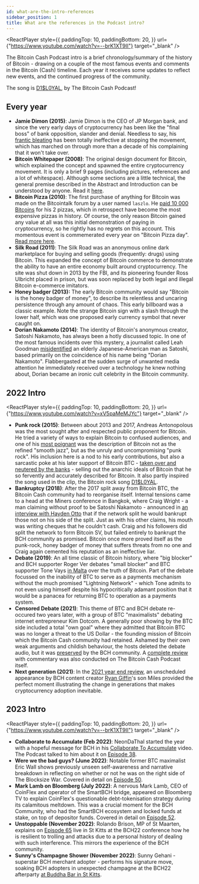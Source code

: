 ```yaml
---
id: what-are-the-intro-references
sidebar_position: 1
title: What are the references in the Podcast intro?
---
```



<ReactPlayer
  style={{
    paddingTop: 10,
    paddingBottom: 20,
  }}
  url={"https://www.youtube.com/watch?v=--brK1XT9II"}
  target="_blank"
/>

The Bitcoin Cash Podcast intro is a brief chronology/summary of the history of Bitcoin - drawing on a couple of the most famous events and comments in the Bitcoin (Cash) timeline. Each year it receives some updates to reflect new events, and the continued progress of the community.

The song is [D1$L0YAL](https://www.youtube.com/watch?v=ZF0gQReu78E), by The Bitcoin Cash Podcast!

## Every year

- **Jamie Dimon (2015)**: Jamie Dimon is the CEO of JP Morgan bank, and since the very early days of cryptocurrency has been like the "final boss" of bank opposition, slander and denial. Needless to say, his [frantic bleating](https://www.youtube.com/watch?v=6MVfkEJfZi0) has been totally ineffective at stopping the movement, which has marched on through more than a decade of his complaining that it won't take over.
- **Bitcoin Whitepaper (2008)**: The original design document for Bitcoin, which explained the concept and spawned the entire cryptocurrency movement. It is only a brief 9 pages (including pictures, references and a lot of whitespace). Although some sections are a little technical, the general premise described in the Abstract and Introduction can be understood by anyone. Read it [here](/bitcoin.pdf).
- **Bitcoin Pizza (2010)**: The first purchase of anything for Bitcoin was made on the Bitcointalk forum by a user named `laszlo`. He [paid 10 000 Bitcoins](https://bitcointalk.org/index.php?topic=137.msg1195#msg1195) for his 2 pizzas, which in retrospect have become the most expensive pizzas in history. Of course, the only reason Bitcoin gained any value at all was this initial demonstration of paying in cryptocurrency, so he rightly has no regrets on this account. This momentous event is commemerated every year on "Bitcoin Pizza day". [Read more here](https://www.coindesk.com/markets/2020/05/22/10-years-after-laszlo-hanyecz-bought-pizza-with-10k-bitcoin-he-has-no-regrets/).
- **Silk Road (2011)**: The Silk Road was an anonymous online dark marketplace for buying and selling goods (frequently: drugs) using Bitcoin. This expanded the concept of Bitcoin commerce to demonstrate the ability to have an entire economy built around cryptocurrency. The site was shut down in 2013 by the FBI, and its pioneering founder Ross Ulbricht placed in prison, but was soon replaced by both legal and illegal Bitcoin e-commerce imitators.
- **Honey badger (2013):** The early Bitcoin community would say "Bitcoin is the honey badger of money", to describe its relentless and uncaring persistence through any amount of chaos. This early billboard was a classic example. Note the strange Bitcoin sign with a slash through the lower half, which was one proposed early currency symbol that never caught on.
- **Dorian Nakamoto (2014)**: The identity of Bitcoin's anonymous creator, Satoshi Nakamoto, has always been a hotly discussed topic. In one of the most famous incidents over this mystery, a journalist called Leah Goodman [misidentified](https://www.newsweek.com/2014/03/14/face-behind-bitcoin-247957.html) an elderly Japanese-American man as Satoshi, based primarily on the coincidence of his name being "Dorian Nakamoto". Flabbergasted at the sudden surge of unwanted media attention he immediately received over a technology he knew nothing about, Dorian became an ironic cult celebrity in the Bitcoin community.

## 2022 Intro

<ReactPlayer
  style={{
    paddingTop: 10,
    paddingBottom: 20,
  }}
  url={"https://www.youtube.com/watch?v=xV5paMeMJYc"}
  target="_blank"
/>

- **Punk rock (2015)**: Between about 2013 and 2017, Andreas Antonopolous was the most sought after and respected public proponent for Bitcoin. He tried a variety of ways to explain Bitcoin to confused audiences, and one of his [most poignant](https://www.youtube.com/watch?v=A6kJfvuNqtg) was the description of Bitcoin not as the refined "smooth jazz", but as the unruly and uncompromising "punk rock". His inclusion here is a nod to his early contributions, but also a sarcastic poke at his later support of Bitcoin BTC - [taken over and neutered by the banks](/start#episode-8-of-10-bitcoin-cash) - selling out the anarchic ideals of Bitcoin that he so fervently and accurately described for Bitcoin. It also partly inspired the song used in the clip, the Bitcoin rock song [D1$L0YAL](https://www.youtube.com/watch?v=ZF0gQReu78E).
- **Bankruptcy (2018)**: After the 2017 split away from Bitcoin BTC, the Bitcoin Cash community had to reorganise itself. Internal tensions came to a head at the Miners conference in Bangkok, where Craig Wright - a man claiming without proof to be Satoshi Nakamoto - announced in [an interview with Hayden Otto](https://www.youtube.com/watch?v=A6kJfvuNqtg) that if the network split he would bankrupt those not on his side of the split. Just as with his other claims, his mouth was writing cheques that he couldn't cash. Craig and his followers did split the network to form Bitcoin SV, but failed entirely to bankrupt the BCH community as promised. Bitcoin once more proved itself as the punk-rock, honey badger of money that suffers threats from no one and Craig again cemented his reputation as an ineffective liar.
- **Debate (2019)**: An all time classic of Bitcoin history, where "big blocker" and BCH supporter Roger Ver debates "small blocker" and BTC supporter Tone Vays [in Malta](https://www.youtube.com/watch?v=nKqgKdJ7504) over the truth of Bitcoin. Part of the debate focussed on the inability of BTC to serve as a payments mechanism without the much promised "Lightning Network" - which Tone admits to not even using himself despite his hypocritically adamant position that it would be a panacea for returning BTC to operation as a payments system.
- **Censored Debate (2021)**: This theme of BTC and BCH debate re-occured two years later, with a group of BTC "maximalists" debating internet entrepreneur Kim Dotcom. A generally poor showing by the BTC side included a total "own goal" where they admitted that Bitcoin BTC was no longer a threat to the US Dollar - the founding mission of Bitcoin which the Bitcoin Cash community had retained. Ashamed by their own weak arguments and childish behaviour, the hosts deleted the debate audio, but it was [preserved](https://www.youtube.com/watch?v=dxXkZdEUA8c) by the BCH community. A [complete review](https://www.youtube.com/watch?v=TE9aE9rFSUs) with commentary was also conducted on The Bitcoin Cash Podcast itself.
- **Next generation (2021)**: In the [2021 year end review](https://www.youtube.com/watch?v=yD-KgRJcckM), an unscheduled appearance by BCH content creator [Ryan Giffin](https://www.youtube.com/c/RyanGiffin)'s son Miles provided the perfect moment illustrating the change in generations that makes cryptocurrency adoption inevitable.

## 2023 Intro

<ReactPlayer
  style={{
    paddingTop: 10,
    paddingBottom: 20,
  }}
  url={"https://www.youtube.com/watch?v=--brK1XT9II"}
  target="_blank"
/>

- **Collaborate to Accumulate (Feb 2022)**: NeonDaThal started the year with a hopeful message for BCH in his [Collaborate To Accumulate](https://www.youtube.com/watch?v=fF5iS8ghp44) video. The Podcast talked to him about it on [Episode 38](/episodes/38).
- **Were we the bad guys? (June 2022)**: Notable former BTC maximalist Eric Wall shows previously unseen self-awareness and narrative breakdown in reflecting on whether or not he was on the right side of The Blocksize War. Covered in detail on [Episode 50](/episodes/50).
- **Mark Lamb on Bloomberg (July 2022)**: A nervous Mark Lamb, CEO of CoinFlex and operator of the SmartBCH bridge, appeared on Bloomberg TV to explain CoinFlex's questionable debt-tokenisation strategy during its calamitous meltdown. This was a crucial moment for the BCH Community, who had the SmartBCH ecosystem and locked funds at stake, on top of depositor funds. Covered in detail on [Episode 52](/episodes/52).
- **Unstoppable (November 2022)**: Rolando Brison, MP of St Maarten, explains on [Episode 65](/episodes/65) live in St Kitts at the BCH22 conference how he is resilient to trolling and attacks due to a personal history of dealing with such interference. This mirrors the experience of the BCH community.
- **Sunny's Champagne Shower (November 2022)**: Sunny Gehani - superstar BCH merchant adopter - performs his signature move, soaking BCH adopters in unexpected champagne at the BCH22 afterparty [at Buddha Bar in St Kitts](/faqs/Events/what-happened-at-BCH-22).
